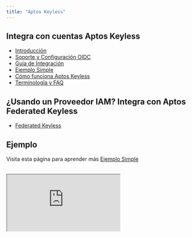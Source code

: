 ```yaml
---
title: "Aptos Keyless"
---
```


## Integra con cuentas Aptos Keyless

- [Introducción](/es/build/guides/aptos-keyless/introduction)
- [Soporte y Configuración OIDC](/es/build/guides/aptos-keyless/oidc-support)
- [Guía de Integración](/es/build/guides/aptos-keyless/integration-guide)
- [Ejemplo Simple](/es/build/guides/aptos-keyless/simple-example)
- [Cómo funciona Aptos Keyless](/es/build/guides/aptos-keyless/how-keyless-works)
- [Terminología y FAQ](/es/build/guides/aptos-keyless/other)

## ¿Usando un Proveedor IAM? Integra con Aptos Federated Keyless

- [Federated Keyless](/es/build/guides/aptos-keyless/federated-keyless)

## Ejemplo

Visita esta página para aprender más [Ejemplo Simple](/es/build/guides/aptos-keyless/simple-example)

<br />

<iframe
  src="https://stackblitz.com/edit/vitejs-vite-3fuvtu?embed=1&file=README.md"
  style={{
width: "100%",
height: "800px",
border: "0",
borderRadius: "4px",
overflow: "hidden",
}}
  title="aptos-keyless-example"
  allow="accelerometer; ambient-light-sensor; camera; encrypted-media; geolocation; gyroscope; hid; microphone; midi; payment; usb; vr; xr-spatial-tracking"
  sandbox="allow-forms allow-modals allow-popups allow-presentation allow-same-origin allow-scripts"
/>
